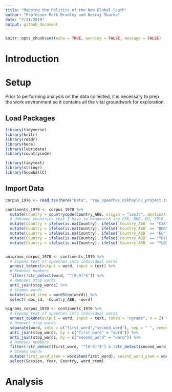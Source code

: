 ```yaml
---
title: "Mapping the Politics of the New Global South"
author: "Professor Mark Bradley and Neeraj Sharma"
date: "7/31/2019"
output: github_document
---
```


```r
knitr::opts_chunk$set(echo = TRUE, warning = FALSE, message = FALSE)
```

# Introduction

# Setup

Prior to performing analysis on the data collected, it is necessary to prep the work environment so it contains all the vital groundwork for exploration. 

## Load Packages

```r
library(tidyverse)
library(knitr)
library(readr)
library(here)
library(lubridate)
library(countrycode)

library(tidytext)
library(stringr)
library(SnowballC)
```

## Import Data

```r
corpus_1970 <- read_tsv(here("Data", "raw_speeches_mikhaylov_project.tsv"))

continents_1970 <- corpus_1970 %>%
  mutate(Country = countrycode(Country_ABB, origin = "iso3c", destination = "country.name")) %>%
  # Unknown countries that I have to handmatch are CSK, DDR, EU, YDYE, YUG. These countries aren't in the ISO3c vocab because they no longer exist 
  mutate(Country = ifelse(is.na(Country), ifelse(`Country_ABB` == "CSK", "Czechoslovakia", NA), Country)) %>%
  mutate(Country = ifelse(is.na(Country), ifelse(`Country_ABB` == "DDR", "East Germany", NA), Country)) %>%
  mutate(Country = ifelse(is.na(Country), ifelse(`Country_ABB` == "EU", "EU?", NA), Country)) %>%
  mutate(Country = ifelse(is.na(Country), ifelse(`Country_ABB` == "YDYE", "South Yemen/People's Democratic Republic of Yemen", NA), Country)) %>%
  mutate(Country = ifelse(is.na(Country), ifelse(`Country_ABB` == "YUG", "Yugoslavia", NA), Country))


unigrams_corpus_1970 <- continents_1970 %>%
  # Expand text of speeches into individual words
  unnest_tokens(output = word, input = text) %>%
  # Removes numbers
  filter(!str_detect(word, "^[0-9]*$")) %>%
  # Removes stop words
  anti_join(stop_words) %>%
  # Stemms words
  mutate(word_stem = wordStem(word)) %>%
  select(-doc_id, -Country_ABB, -word)

bigrams_corpus_1970 <- continents_1970 %>%
  # Expand text of speeches into individual words
  unnest_tokens(output = word, input = text, token = "ngrams", n = 2) %>%
  # Removes stop words
  separate(word, into = c("first_word","second_word"), sep = " ", remove = FALSE) %>%
  anti_join(stop_words, by = c("first_word" = "word")) %>%
  anti_join(stop_words, by = c("second_word" = "word")) %>%
  # Removes numbers
  filter(!str_detect(first_word, "^[0-9]*$") & !str_detect(second_word, "^[0-9]*$")) %>%
  # Stemms words
  mutate(first_word_stem = wordStem(first_word), second_word_stem = wordStem(second_word), word_stem = paste(first_word_stem, second_word_stem, sep = " ")) %>%
  select(Session, Year, Country, word_stem)

```

# Analysis 